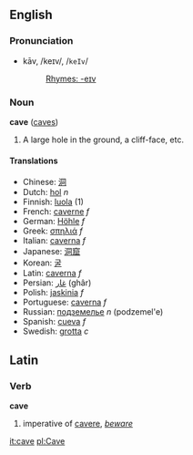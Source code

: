 ==English==
===Pronunciation===
*kāv, /keɪv/, /<tt>keIv</tt>/
*:[[Rhymes:English:-eɪv|Rhymes: -eɪv]]

===Noun===
'''cave''' ([[caves]])

# A large hole in the ground, a cliff-face, etc. {{substub}}

====Translations====
*Chinese: [[洞]]
*Dutch: [[hol]] ''n''
*Finnish: [[luola]] (1)
*French: [[caverne]] ''f''
*German: [[Höhle]] ''f''
*Greek: [[σπηλιά]] ''f''
*Italian: [[caverna]] ''f''
*Japanese: [[洞窟]]
*Korean: [[굴]]
*Latin: [[caverna]] ''f''
*Persian: [[غار]] (ghâr)
*Polish: [[jaskinia]] ''f''
*Portuguese: [[caverna]] ''f''
*Russian: [[подземелье]] ''n'' (podzemel'e)
*Spanish: [[cueva]] ''f''
*Swedish: [[grotta]] ''c''

==Latin==
===Verb===
'''cave'''

#imperative of [[cavere]], ''[[beware]]''

[[it:cave]]
[[pl:Cave]]